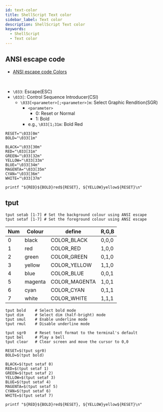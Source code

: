```yaml
---
id: text-color
title: ShellScript Text color
sidebar_label: Text color
description: ShellScript Text color
keywords:
  - ShellScript
  - Text color
---
```


## ANSI escape code

- [ANSI escape code Colors](https://en.wikipedia.org/wiki/ANSI_escape_code#Colors)

<br />

- `\033`: Escape(ESC)
- `\033[`: Control Sequence Introducer(CSI)
  - `\033[<parameter>[;<parameter>]m`: Select Graphic Rendition(SGR)
    - `<parameter>`
      - 0: Reset or Normal
      - 1: Bold
    - e.g., `\033[1;31m`: Bold Red

```shell
RESET="\033[0m"
BOLD="\033[1m"

BLACK="\033[30m"
RED="\033[31m"
GREEN="\033[32m"
YELLOW="\033[33m"
BLUE="\033[34m"
MAGENTA="\033[35m"
CYAN="\033[36m"
WHITE="\033[37m"

printf "${RED}${BOLD}red${RESET}, ${YELLOW}yellow${RESET}\n"
```

## tput

```shell
tput setab [1-7] # Set the background colour using ANSI escape
tput setaf [1-7] # Set the foreground colour using ANSI escape
```

| Num | Colour  | define        | R,G,B |
| --- | ------- | ------------- | ----- |
| 0   | black   | COLOR_BLACK   | 0,0,0 |
| 1   | red     | COLOR_RED     | 1,0,0 |
| 2   | green   | COLOR_GREEN   | 0,1,0 |
| 3   | yellow  | COLOR_YELLOW  | 1,1,0 |
| 4   | blue    | COLOR_BLUE    | 0,0,1 |
| 5   | magenta | COLOR_MAGENTA | 1,0,1 |
| 6   | cyan    | COLOR_CYAN    | 0,1,1 |
| 7   | white   | COLOR_WHITE   | 1,1,1 |

```shell
tput bold    # Select bold mode
tput dim     # Select dim (half-bright) mode
tput smul    # Enable underline mode
tput rmul    # Disable underline mode
```

```shell
tput sgr0    # Reset text format to the terminal's default
tput bel     # Play a bell
tput clear   # Clear screen and move the cursor to 0,0
```

```shell
RESET=$(tput sgr0)
BOLD=$(tput bold)

BLACK=$(tput setaf 0)
RED=$(tput setaf 1)
GREEN=$(tput setaf 2)
YELLOW=$(tput setaf 3)
BLUE=$(tput setaf 4)
MAGENTA=$(tput setaf 5)
CYAN=$(tput setaf 6)
WHITE=$(tput setaf 7)

printf "${RED}${BOLD}red${RESET}, ${YELLOW}yellow${RESET}\n"
```
